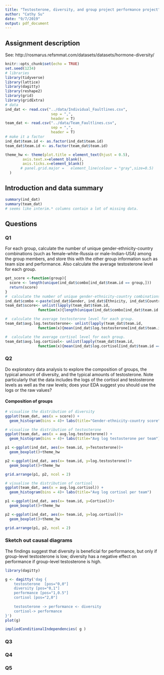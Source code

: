 ```yaml
---
title: "Testosterone, diversity, and group project performance project"
author: "Cathy Su"
date: "9/7/2019"
output: pdf_document
---
```



## Assignment description

See: 
http://rosmarus.refsmmat.com/datasets/datasets/hormone-diversity/ 

```r
knitr::opts_chunk$set(echo = TRUE)
set.seed(1234)
# libraries
library(tidyverse)
library(lattice)
library(dagitty)
library(reshape2)
library(grid)
library(gridExtra)
# data
ind_dat <- read.csv("../data/Individual_Faultlines.csv",
                     sep = ",", 
                     header = T)
team_dat <- read.csv("../data/Team_Faultlines.csv",
                     sep = ",", 
                     header = T)
# make it a factor
ind_dat$team.id <- as.factor(ind_dat$team.id)
team_dat$team.id <- as.factor(team_dat$team.id)

theme_hw <- theme(plot.title = element_text(hjust = 0.5),
        axis.text.x=element_blank(),
        axis.ticks.x=element_blank()
       # panel.grid.major =   element_line(colour = "gray",size=0.5)
  )
```

## Introduction and data summary

```r
summary(ind_dat)
summary(team_dat)
# seems like interim.* columns contain a lot of missing data.

```

## Questions

### Q1

For each group, calculate the number of unique gender-ethnicity-country combinations (such as female-white-Russia or male-Indian-USA) among the group members, and store this with the other group information such as team size and performance. Also calculate the average testosterone level for each group.

```r
get_score <-function(group){
  score <- length(unique(ind_dat$combo[ind_dat$team.id == group,]))
  return(score)
}
#  calculate the number of unique gender-ethnicity-country combinations
ind_dat$combo <-paste(ind_dat$Gender, ind_dat$Ethnicity, ind_dat$Country)
team_dat$score<- unlist(lapply(team_dat$team.id, 
               function(x){length(unique(ind_dat$combo[ind_dat$team.id == x]))}))

#  calculate the average testosterone level for each group.
team_dat$avg.log.testosterone<- unlist(lapply(team_dat$team.id, 
               function(x){mean(ind_dat$log.testosterone[ind_dat$team.id == x])}))

#  calculate the average cortisol level for each group.
team_dat$avg.log.cortisol<- unlist(lapply(team_dat$team.id, 
               function(x){mean(ind_dat$log.cortisol[ind_dat$team.id == x])}))

```

### Q2

Do exploratory data analysis to explore the composition of groups, the typical amount of diversity, and the typical amounts of testosterone. Note particularly that the data includes the logs of the cortisol and testosterone levels as well as the raw levels; does your EDA suggest you should use the logs or the raw values?

#### Composition of groups 

```r

# visualise the distribution of diversity
ggplot(team_dat, aes(x = score)) +
  geom_histogram(bins = 4)+ labs(title="Gender-ethnicity-country score")

# visualise the distribution of testosterone
ggplot(team_dat, aes(x = avg.log.testosterone)) +
  geom_histogram(bins = 4)+ labs(title="Avg log testosterone per team")

p1 <-ggplot(ind_dat, aes(x= team.id, y=Testosterone))+
  geom_boxplot()+theme_hw

p2 <-ggplot(ind_dat, aes(x= team.id, y=log.testosterone))+
  geom_boxplot()+theme_hw

grid.arrange(p1, p2, ncol = 2)

# visualise the distribution of cortisol
ggplot(team_dat, aes(x = avg.log.cortisol)) +
  geom_histogram(bins = 4)+ labs(title="Avg log cortisol per team")

p1 <-ggplot(ind_dat, aes(x= team.id, y=Cortisol))+
  geom_boxplot()+theme_hw

p2 <-ggplot(ind_dat, aes(x= team.id, y=log.cortisol))+
  geom_boxplot()+theme_hw

grid.arrange(p1, p2, ncol = 2)
```

### Sketch out causal diagrams

The findings suggest that diversity is beneficial for performance, but only if group-level testosterone is low; diversity has a negative effect on performance if group-level testosterone is high.

```r
library(dagitty)

g <- dagitty('dag {
    testosterone  [pos="0,0"]
    diversity [pos="0,1"]
    performance [pos="1,0.5"]
    cortisol [pos="2,0"]
    
    testosterone -> performance <- diversity
    cortisol-> performance 
}')
plot(g)

impliedConditionalIndependencies( g )
```


### Q3

### Q4

### Q5

